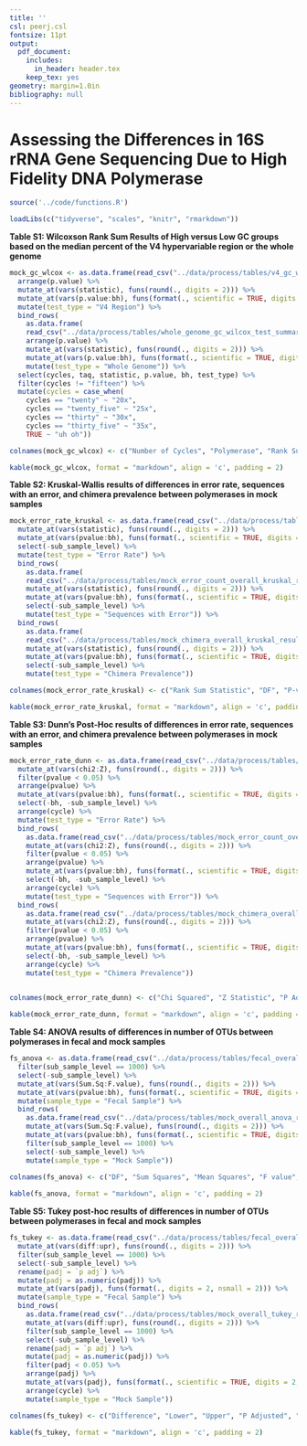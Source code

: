 ```yaml
---
title: ''
csl: peerj.csl
fontsize: 11pt
output:
  pdf_document:
    includes:
      in_header: header.tex
    keep_tex: yes
geometry: margin=1.0in
bibliography: null
---
```


# Assessing the Differences in 16S rRNA Gene Sequencing Due to High Fidelity DNA Polymerase

\vspace{10mm}

\begin{center}
Marc A Sze and Patrick D Schloss

\vspace{10mm}

Supplemental
\end{center}


\newpage

```r

source('../code/functions.R')

loadLibs(c("tidyverse", "scales", "knitr", "rmarkdown"))

```



**Table S1: Wilcoxson Rank Sum Results of High versus Low GC groups based on the median percent of the V4 hypervariable region or the whole genome**

```r

mock_gc_wlcox <- as.data.frame(read_csv("../data/process/tables/v4_gc_wilcox_test_summary.csv")) %>% 
  arrange(p.value) %>% 
  mutate_at(vars(statistic), funs(round(., digits = 2))) %>% 
  mutate_at(vars(p.value:bh), funs(format(., scientific = TRUE, digits = 2, nsmall = 2))) %>% 
  mutate(test_type = "V4 Region") %>% 
  bind_rows(
    as.data.frame(
    read_csv("../data/process/tables/whole_genome_gc_wilcox_test_summary.csv")) %>% 
    arrange(p.value) %>% 
    mutate_at(vars(statistic), funs(round(., digits = 2))) %>% 
    mutate_at(vars(p.value:bh), funs(format(., scientific = TRUE, digits = 2, nsmall = 2))) %>% 
    mutate(test_type = "Whole Genome")) %>% 
  select(cycles, taq, statistic, p.value, bh, test_type) %>% 
  filter(cycles != "fifteen") %>% 
  mutate(cycles = case_when(
    cycles == "twenty" ~ "20x", 
    cycles == "twenty_five" ~ "25x", 
    cycles == "thirty" ~ "30x", 
    cycles == "thirty_five" ~ "35x", 
    TRUE ~ "uh oh"))

colnames(mock_gc_wlcox) <- c("Number of Cycles", "Polymerase", "Rank Sum Statistic", "P-value", "BH", "Test Type")

kable(mock_gc_wlcox, format = "markdown", align = 'c', padding = 2)
```



\newpage

**Table S2: Kruskal-Wallis results of differences in error rate, sequences with an error, and chimera prevalence between polymerases in mock samples**

```r

mock_error_rate_kruskal <- as.data.frame(read_csv("../data/process/tables/mock_error_overall_kruskal_results.csv")) %>% 
  mutate_at(vars(statistic), funs(round(., digits = 2))) %>% 
  mutate_at(vars(pvalue:bh), funs(format(., scientific = TRUE, digits = 2, nsmall = 2))) %>% 
  select(-sub_sample_level) %>% 
  mutate(test_type = "Error Rate") %>% 
  bind_rows(
    as.data.frame(
    read_csv("../data/process/tables/mock_error_count_overall_kruskal_results.csv")) %>% 
    mutate_at(vars(statistic), funs(round(., digits = 2))) %>% 
    mutate_at(vars(pvalue:bh), funs(format(., scientific = TRUE, digits = 2, nsmall = 2))) %>% 
    select(-sub_sample_level) %>% 
    mutate(test_type = "Sequences with Error")) %>% 
  bind_rows(
    as.data.frame(
    read_csv("../data/process/tables/mock_chimera_overall_kruskal_results.csv")) %>% 
    mutate_at(vars(statistic), funs(round(., digits = 2))) %>% 
    mutate_at(vars(pvalue:bh), funs(format(., scientific = TRUE, digits = 2, nsmall = 2))) %>% 
    select(-sub_sample_level) %>% 
    mutate(test_type = "Chimera Prevalence"))

colnames(mock_error_rate_kruskal) <- c("Rank Sum Statistic", "DF", "P-value", "BH", "Cycle", "Test Type")

kable(mock_error_rate_kruskal, format = "markdown", align = 'c', padding = 2)
```



\newpage


**Table S3: Dunn's Post-Hoc results of differences in error rate, sequences with an error, and chimera prevalence between polymerases in mock samples**

```r

mock_error_rate_dunn <- as.data.frame(read_csv("../data/process/tables/mock_error_overall_dunn_results.csv")) %>% 
  mutate_at(vars(chi2:Z), funs(round(., digits = 2))) %>% 
  filter(pvalue < 0.05) %>% 
  arrange(pvalue) %>% 
  mutate_at(vars(pvalue:bh), funs(format(., scientific = TRUE, digits = 2, nsmall = 2))) %>% 
  select(-bh, -sub_sample_level) %>% 
  arrange(cycle) %>% 
  mutate(test_type = "Error Rate") %>% 
  bind_rows(
    as.data.frame(read_csv("../data/process/tables/mock_error_count_overall_dunn_results.csv")) %>% 
    mutate_at(vars(chi2:Z), funs(round(., digits = 2))) %>% 
    filter(pvalue < 0.05) %>% 
    arrange(pvalue) %>% 
    mutate_at(vars(pvalue:bh), funs(format(., scientific = TRUE, digits = 2, nsmall = 2))) %>% 
    select(-bh, -sub_sample_level) %>% 
    arrange(cycle) %>% 
    mutate(test_type = "Sequences with Error")) %>% 
  bind_rows(
    as.data.frame(read_csv("../data/process/tables/mock_chimera_overall_dunn_results.csv")) %>% 
    mutate_at(vars(chi2:Z), funs(round(., digits = 2))) %>% 
    filter(pvalue < 0.05) %>% 
    arrange(pvalue) %>% 
    mutate_at(vars(pvalue:bh), funs(format(., scientific = TRUE, digits = 2, nsmall = 2))) %>% 
    select(-bh, -sub_sample_level) %>% 
    arrange(cycle) %>% 
    mutate(test_type = "Chimera Prevalence"))
  

colnames(mock_error_rate_dunn) <- c("Chi Squared", "Z Statistic", "P Adjusted", "Comparison", "Cycle", "Test Type")

kable(mock_error_rate_dunn, format = "markdown", align = 'c', padding = 2)
```

\newpage


**Table S4: ANOVA results of differences in number of OTUs between polymerases in fecal and mock samples**

```r

fs_anova <- as.data.frame(read_csv("../data/process/tables/fecal_overall_anova_results.csv")) %>% 
  filter(sub_sample_level == 1000) %>% 
  select(-sub_sample_level) %>% 
  mutate_at(vars(Sum.Sq:F.value), funs(round(., digits = 2))) %>% 
  mutate_at(vars(pvalue:bh), funs(format(., scientific = TRUE, digits = 2, nsmall = 2))) %>% 
  mutate(sample_type = "Fecal Sample") %>% 
  bind_rows(
    as.data.frame(read_csv("../data/process/tables/mock_overall_anova_results.csv")) %>% 
    mutate_at(vars(Sum.Sq:F.value), funs(round(., digits = 2))) %>% 
    mutate_at(vars(pvalue:bh), funs(format(., scientific = TRUE, digits = 2, nsmall = 2))) %>% 
    filter(sub_sample_level == 1000) %>% 
    select(-sub_sample_level) %>% 
    mutate(sample_type = "Mock Sample"))
  
colnames(fs_anova) <- c("DF", "Sum Squares", "Mean Squares", "F value", "P-value", "BH", "Cycle", "Sample Type")

kable(fs_anova, format = "markdown", align = 'c', padding = 2)
```


\newpage


**Table S5: Tukey post-hoc results of differences in number of OTUs between polymerases in fecal and mock samples**

```r

fs_tukey <- as.data.frame(read_csv("../data/process/tables/fecal_overall_tukey_results.csv")) %>% 
  mutate_at(vars(diff:upr), funs(round(., digits = 2))) %>% 
  filter(sub_sample_level == 1000) %>% 
  select(-sub_sample_level) %>% 
  rename(padj = `p adj`) %>% 
  mutate(padj = as.numeric(padj)) %>% 
  mutate_at(vars(padj), funs(format(., digits = 2, nsmall = 2))) %>% 
  mutate(sample_type = "Fecal Sample") %>% 
  bind_rows(
    as.data.frame(read_csv("../data/process/tables/mock_overall_tukey_results.csv")) %>% 
    mutate_at(vars(diff:upr), funs(round(., digits = 2))) %>% 
    filter(sub_sample_level == 1000) %>% 
    select(-sub_sample_level) %>% 
    rename(padj = `p adj`) %>% 
    mutate(padj = as.numeric(padj)) %>% 
    filter(padj < 0.05) %>% 
    arrange(padj) %>% 
    mutate_at(vars(padj), funs(format(., scientific = TRUE, digits = 2, nsmall = 2))) %>% 
    arrange(cycle) %>% 
    mutate(sample_type = "Mock Sample"))

colnames(fs_tukey) <- c("Difference", "Lower", "Upper", "P Adjusted", "Comparison", "Cycle", "Sample Type")

kable(fs_tukey, format = "markdown", align = 'c', padding = 2)

```


\newpage












